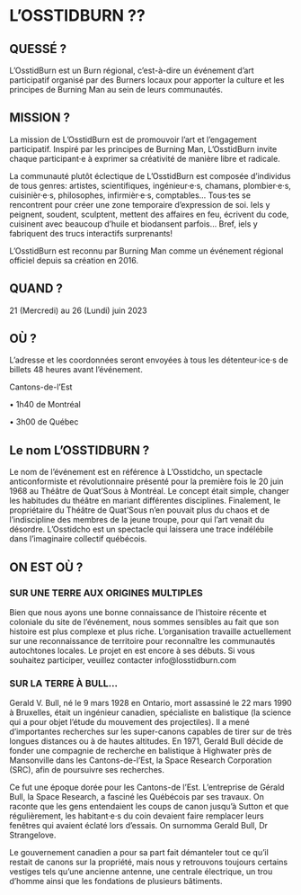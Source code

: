 # L’OSSTIDBURN ?? {-}

<h2><span>QUESSÉ ?</span></h2> 

L’OsstidBurn est un Burn régional, c'est-à-dire un  événement d’art participatif organisé par des Burners locaux pour apporter la culture et les principes de Burning Man au sein de leurs communautés.

<h2><span>MISSION ?</span></h2>

La mission de L’OsstidBurn est de promouvoir l’art et l’engagement participatif. Inspiré par  les principes de Burning Man, L’OsstidBurn invite chaque participant·e à exprimer sa créativité de manière libre et radicale. 


La communauté plutôt éclectique de L’OsstidBurn est composée d’individus de tous genres: artistes, scientifiques, ingénieur·e·s, chamans, plombier·e·s, cuisinièr·e·s, philosophes, infirmièr·e·s,  comptables… Tous·tes se rencontrent pour créer une zone temporaire d’expression de soi. Iels y peignent, soudent, sculptent, mettent des affaires  en feu, écrivent du code, cuisinent avec beaucoup d’huile et biodansent parfois… Bref, iels y fabriquent des trucs interactifs surprenants! 


L’OsstidBurn est reconnu par Burning Man comme un événement régional officiel depuis sa création en 2016. 

<h2><span>QUAND ?</span></h2>


21 (Mercredi) au 26 (Lundi) juin 2023


<h2><span> OÙ ? </span></h2>

L’adresse et les coordonnées seront envoyées à tous les détenteur·ice·s de billets 48 heures avant l’événement. 

Cantons-de-l’Est

• 1h40 de Montréal 

• 3h00 de Québec 

<h2><span>Le nom L’OSSTIDBURN ?</span></h2> 

Le nom de l’événement est en référence à L'Osstidcho, un spectacle anticonformiste et révolutionnaire présenté pour la première fois le 20 juin 1968 au Théâtre de Quat’Sous à Montréal. Le concept était simple, changer les habitudes du théâtre en mariant différentes disciplines. Finalement, le propriétaire du Théâtre de Quat’Sous n’en pouvait plus du chaos et de l’indiscipline des membres de la jeune troupe, pour qui l’art venait du désordre. L’Osstidcho est un spectacle qui laissera une trace indélébile dans l’imaginaire collectif québécois.

<h2><span>ON EST OÙ ?</span></h2>

<h3><span>SUR UNE TERRE AUX ORIGINES MULTIPLES</span></h3> 

Bien que nous ayons une bonne connaissance de l'histoire récente et coloniale du site de l'événement, nous sommes sensibles au fait que son histoire est plus complexe et plus riche. L'organisation travaille actuellement sur une reconnaissance de territoire pour reconnaître les communautés autochtones locales. Le projet en est encore à ses débuts. Si vous souhaitez participer, veuillez contacter info@losstidburn.com

<h3><span>SUR LA TERRE À BULL…</span></h3> 


Gerald V. Bull, né le 9 mars 1928 en Ontario, mort assassiné le 22 mars 1990 à Bruxelles, était un ingénieur canadien, spécialiste en balistique (la science qui a pour objet l’étude du mouvement des projectiles). Il a mené d’importantes recherches sur les super-canons capables de tirer sur de très longues distances ou à de hautes altitudes. En 1971, Gerald Bull décide de fonder une compagnie de recherche en balistique à Highwater près de Mansonville dans les Cantons-de-l'Est, la Space Research Corporation (SRC), afin de poursuivre ses recherches.  

Ce fut une époque dorée pour les Cantons-de l’Est. L’entreprise de Gérald Bull, la Space Research, a fasciné les Québécois par ses travaux. On raconte que les gens entendaient les coups de canon jusqu’à Sutton et que régulièrement, les habitant·e·s du coin devaient faire remplacer leurs fenêtres qui avaient éclaté lors d’essais. On surnomma Gerald Bull, Dr Strangelove. 

Le gouvernement canadien a pour sa part fait démanteler tout ce qu’il restait de canons sur la  propriété, mais nous y retrouvons toujours certains vestiges tels qu’une ancienne antenne, une centrale électrique, un trou d’homme ainsi que les fondations de plusieurs bâtiments.


